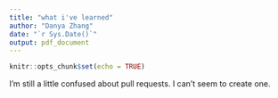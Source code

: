 ```yaml
---
title: "what i've learned"
author: "Danya Zhang"
date: "`r Sys.Date()`"
output: pdf_document
---
```


```r
knitr::opts_chunk$set(echo = TRUE)
```

I'm still a little confused about pull requests. I can't seem to create one.
